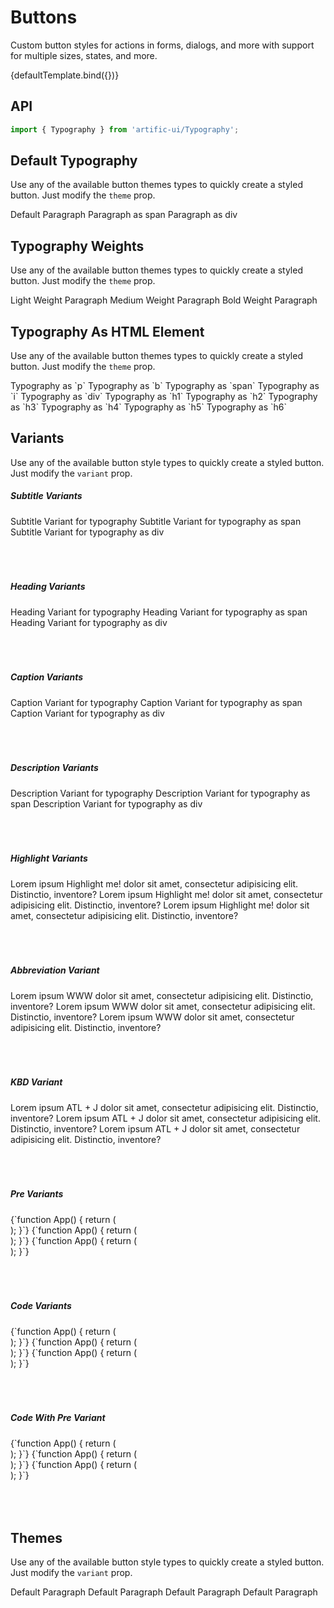
<Meta title="Components/Typography" component={Typography}/>

# Buttons

Custom button styles for actions in forms, dialogs, and more with support for multiple sizes, states, and more.


<Canvas>
	<Story name="Default">{defaultTemplate.bind({})}</Story>
</Canvas>

## API

```jsx
import { Typography } from 'artific-ui/Typography';
```

<ArgsTable story="Default"/>

## Default Typography

Use any of the available button themes types to quickly create a styled button. Just modify the `theme` prop.

<Canvas>
	<Story name="Default Typography">
		<Typography>Default Paragraph</Typography>
		<Typography as="span">Paragraph as span</Typography>
		<Typography as="div">Paragraph as div</Typography>
	</Story>
</Canvas>

## Typography Weights

Use any of the available button themes types to quickly create a styled button. Just modify the `theme` prop.

<Canvas>
	<Story name="Typography Weights">
		<Typography weight="light">Light Weight Paragraph</Typography>
		<Typography weight="medium">Medium Weight Paragraph</Typography>
		<Typography weight="bold">Bold Weight Paragraph</Typography>
	</Story>
</Canvas>

## Typography As HTML Element

Use any of the available button themes types to quickly create a styled button. Just modify the `theme` prop.

<Canvas>
	<Story name="Typography As HTML Element">
		<Typography as="p">Typography as `p`</Typography>
		<Typography as="b">Typography as `b`</Typography>
		<Typography as="span">Typography as `span`</Typography>
		<Typography as="i">Typography as `i`</Typography>
		<Typography as="div">Typography as `div`</Typography>
		<Typography as="h1">Typography as `h1`</Typography>
		<Typography as="h2">Typography as `h2`</Typography>
		<Typography as="h3">Typography as `h3`</Typography>
		<Typography as="h4">Typography as `h4`</Typography>
		<Typography as="h5">Typography as `h5`</Typography>
		<Typography as="h6">Typography as `h6`</Typography>
	</Story>
</Canvas>


## Variants

Use any of the available button style types to quickly create a styled button. Just modify the `variant` prop.

<Canvas>
	<Story name="Variants">
		<div className="col-md-3">
			<h5>Subtitle Variants</h5>
			<div className="row">
				<div className="col-md-12">
					<Typography weight="light" variant="subtitle">Subtitle Variant for typography</Typography>
					<Typography weight="medium" variant="subtitle" as="span">Subtitle Variant for typography as
						span</Typography>
					<Typography weight="bold" variant="subtitle" as="div">Subtitle Variant for typography as
						div</Typography>
				</div>
			</div>
		</div>
		<br/>
		<br/>
		<br/>
		<div className="col-md-3">
			<h5>Heading Variants</h5>
			<div className="row">
				<div className="col-md-12">
					<Typography weight="light" variant="heading">Heading Variant for typography</Typography>
					<Typography weight="medium" variant="heading" as="span">Heading Variant for typography as
						span</Typography>
					<Typography weight="bold" variant="heading" as="div">Heading Variant for typography as
						div</Typography>
				</div>
			</div>
		</div>
		<br/>
		<br/>
		<br/>
		<div className="col-md-3">
			<h5>Caption Variants</h5>
			<div className="row">
				<div className="col-md-12">
					<Typography weight="light" variant="caption">Caption Variant for typography</Typography>
					<Typography weight="medium" variant="caption" as="span">Caption Variant for typography as
						span</Typography>
					<Typography weight="bold" variant="caption" as="div">Caption Variant for typography as
						div</Typography>
				</div>
			</div>
		</div>
		<br/>
		<br/>
		<br/>
		<div className="col-md-3">
			<h5>Description Variants</h5>
			<div className="row">
				<div className="col-md-12">
					<Typography weight="light" variant="description">Description Variant for typography</Typography>
					<Typography weight="medium" variant="description" as="span">Description Variant for typography as
						span</Typography>
					<Typography weight="bold" variant="description" as="div">Description Variant for typography as
						div</Typography>
				</div>
			</div>
		</div>
		<br/>
		<br/>
		<br/>
		<div className="col-md-3">
			<h5>Highlight Variants</h5>
			<div className="row">
				<div className="col-md-12">
					<Typography weight="light">
						Lorem ipsum <Typography weight="light" variant="highlight">Highlight me!</Typography> dolor sit
						amet, consectetur adipisicing elit. Distinctio, inventore?
					</Typography>
					<Typography weight="medium">
						Lorem ipsum <Typography weight="medium" variant="highlight">Highlight me!</Typography> dolor sit
						amet, consectetur adipisicing elit. Distinctio, inventore?
					</Typography>
					<Typography weight="bold">
						Lorem ipsum <Typography weight="bold" variant="highlight">Highlight me!</Typography> dolor sit
						amet, consectetur adipisicing elit. Distinctio, inventore?
					</Typography>
				</div>
			</div>
		</div>
		<br/>
		<br/>
		<br/>
		<div className="col-md-3">
			<h5>Abbreviation Variant</h5>
			<div className="row">
				<div className="col-md-12">
					<Typography weight="light">
						Lorem ipsum <Typography weight="light" title="World Wide Web"
												variant="abbr">WWW</Typography> dolor sit
						amet, consectetur adipisicing elit. Distinctio, inventore?
					</Typography>
					<Typography weight="medium">
						Lorem ipsum <Typography weight="medium" title="World Wide Web"
												variant="abbr">WWW</Typography> dolor sit
						amet, consectetur adipisicing elit. Distinctio, inventore?
					</Typography>
					<Typography weight="bold">
						Lorem ipsum <Typography weight="bold" title="World Wide Web"
												variant="abbr">WWW</Typography> dolor sit
						amet, consectetur adipisicing elit. Distinctio, inventore?
					</Typography>
				</div>
			</div>
		</div>
		<br/>
		<br/>
		<br/>
		<div className="col-md-3">
			<h5>KBD Variant</h5>
			<div className="row">
				<div className="col-md-12">
					<Typography weight="light">
						Lorem ipsum <Typography weight="light"
												variant="kbd">ATL + J</Typography> dolor sit
						amet, consectetur adipisicing elit. Distinctio, inventore?
					</Typography>
					<Typography weight="medium">
						Lorem ipsum <Typography weight="medium"
												variant="kbd">ATL + J</Typography> dolor sit
						amet, consectetur adipisicing elit. Distinctio, inventore?
					</Typography>
					<Typography weight="bold">
						Lorem ipsum <Typography weight="bold"
												variant="kbd">ATL + J</Typography> dolor sit
						amet, consectetur adipisicing elit. Distinctio, inventore?
					</Typography>
				</div>
			</div>
		</div>
		<br/>
		<br/>
		<br/>
		<div className="col-md-3">
			<h5>Pre Variants</h5>
			<div className="row">
				<div className="col-md-12">
					<Typography weight="light" variant="pre">
						{`function App() {
    return (
        <div className="container">
            <Typographys/>
        </div>
    );
}`}
					</Typography>
					<Typography weight="medium" variant="pre" as="span">
						{`function App() {
    return (
        <div className="container">
            <Typographys/>
        </div>
    );
}`}
					</Typography>
					<Typography weight="bold" variant="pre" as="div">
						{`function App() {
    return (
        <div className="container">
            <Typographys/>
        </div>
    );
}`}
					</Typography>
				</div>
			</div>
		</div>
		<br/>
		<br/>
		<br/>
		<div className="col-md-3">
			<h5>Code Variants</h5>
			<div className="row">
				<div className="col-md-12">
					<Typography weight="light" variant="code">
						{`function App() {
    return (
        <div className="container">
            <Typographys/>
        </div>
    );
}`}
					</Typography>
					<Typography weight="medium" variant="code" as="span">
						{`function App() {
    return (
        <div className="container">
            <Typographys/>
        </div>
    );
}`}
					</Typography>
					<Typography weight="bold" variant="code" as="div">
						{`function App() {
    return (
        <div className="container">
            <Typographys/>
        </div>
    );
}`}
					</Typography>
				</div>
			</div>
		</div>
		<br/>
		<br/>
		<br/>
		<div className="col-md-3">
			<h5>Code With Pre Variant</h5>
			<div className="row">
				<div className="col-md-12">
					<Typography variant="pre">
						<Typography weight="light" variant="code">
							{`function App() {
    return (
        <div className="container">
            <Typographys/>
        </div>
    );
}`}
						</Typography>
						<Typography weight="medium" variant="code" as="span">
							{`function App() {
    return (
        <div className="container">
            <Typographys/>
        </div>
    );
}`}
						</Typography>
						<Typography weight="bold" variant="code" as="div">
							{`function App() {
    return (
        <div className="container">
            <Typographys/>
        </div>
    );
}`}
						</Typography>
					</Typography>
				</div>
			</div>
		</div>
		<br/>
		<br/>
		<br/>
	</Story>
</Canvas>

## Themes

Use any of the available button style types to quickly create a styled button. Just modify the `variant` prop.

<Canvas>
	<Story name="Icons In Buttons">
		<Typography theme="primary">Default Paragraph</Typography>
		<Typography theme="secondary">Default Paragraph</Typography>
		<Typography style={{backgroundColor: 'black'}} theme="light">Default Paragraph</Typography>
		<Typography theme="dark">Default Paragraph</Typography>
	</Story>
</Canvas>
